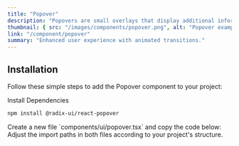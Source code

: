 ```yaml
---
title: "Popover"
description: "Popovers are small overlays that display additional information about an element when the user clicks on it."
thumbnail: { src: "/images/components/popover.png", alt: "Popover example" }
link: "/component/popover"
summary: "Enhanced user experience with animated transitions."
---
```


<ComponentPreview name="popover-demo" />

## Installation

Follow these simple steps to add the Popover component to your project:

<Steps>

<Step>
Install Dependencies
</Step>

```bash 
npm install @radix-ui/react-popover 
```

<Step>
    Create a new file `components/ui/popover.tsx` and copy the code below:
</Step>

<CollapsibleSource name="popover" />

<Step>
    Adjust the import paths in both files according to your project's structure.
</Step>

</Steps>
